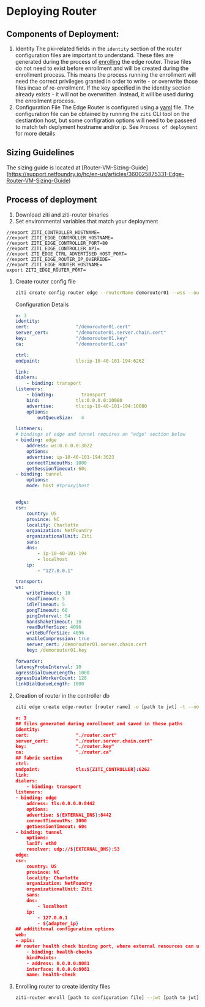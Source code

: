 
# Deploying Router

## Components of Deployment:
1. Identity
    The pki-related fields in the `identity` section of the router configuration files are important to understand. These
    files are generated during the process of [enrolling](#enrollment) the edge router. These files do not need to exist before enrollment 
    and will be created during the
    enrollment process. This means the process running the enrollment will need the correct privileges granted in order
    to write - or overwrite those files incae of re-enrollment.  If the key specified in the identity section already exists - it will not be
    overwritten. Instead, it will be used during the enrollment process.
1. Configuration File
    The Edge Router is configured using a [yaml](https://yaml.org/) file. The configuration file can be obtained
    by running the `ziti` CLI tool on the destiantion host, but some configration options will need to be passeed to match teh deplyment hostname and/or 
    ip. See `Process of deployment` for more details

## Sizing Guidelines

The sizing guide is located at [Router-VM-Sizing-Guide] (https://support.netfoundry.io/hc/en-us/articles/360025875331-Edge-Router-VM-Sizing-Guide)

## Process of deployment
1. Download ziti and ziti-router binaries 
1. Set environmental variables that match your deployment
```
//export ZITI_CONTROLLER_HOSTNAME=
//export ZITI_EDGE_CONTROLLER_HOSTNAME=
//export ZITI_EDGE_CONTROLLER_PORT=80
//export ZITI_EDGE_CONTROLLER_API=
//export ZTI_EDGE_CTRL_ADVERTISED_HOST_PORT=
//export ZITI_EDGE_ROUTER_IP_OVERRIDE=
//export ZITI_EDGE_ROUTER_HOSTNAME=
export ZITI_EDGE_ROUTER_PORT=
```
1. Create router config file
    ```bash
    ziti create config router edge --routerName demorouter01 --wss --output edgeconfig.yml
    ```
    Configuration Details
    ```yaml
    v: 3
    identity:
    cert:                 "/demorouter01.cert"
    server_cert:          "/demorouter01.server.chain.cert"
    key:                  "/demorouter01.key"
    ca:                   "/demorouter01.cas"

    ctrl:
    endpoint:             tls:ip-10-40-101-194:6262

    link:
    dialers:
        - binding: transport
    listeners:
        - binding:          transport
        bind:             tls:0.0.0.0:10080
        advertise:        tls:ip-10-40-101-194:10080
        options:
            outQueueSize:   4

    listeners:
    # bindings of edge and tunnel requires an "edge" section below
    - binding: edge
        address: ws:0.0.0.0:3022
        options:
        advertise: ip-10-40-101-194:3023
        connectTimeoutMs: 1000
        getSessionTimeout: 60s
    - binding: tunnel
        options:
        mode: host #tproxy|host


    edge:
    csr:
        country: US
        province: NC
        locality: Charlotte
        organization: NetFoundry
        organizationalUnit: Ziti
        sans:
        dns:
            - ip-10-40-101-194
            - localhost
        ip:
            - "127.0.0.1"

    transport:
    ws:
        writeTimeout: 10
        readTimeout: 5
        idleTimeout: 5
        pongTimeout: 60
        pingInterval: 54
        handshakeTimeout: 10
        readBufferSize: 4096
        writeBufferSize: 4096
        enableCompression: true
        server_cert: /demorouter01.server.chain.cert
        key: /demorouter01.key

    forwarder:
    latencyProbeInterval: 10
    xgressDialQueueLength: 1000
    xgressDialWorkerCount: 128
    linkDialQueueLength: 1000
    ```
1. Creation of router in the controller db
    ```bash
    ziti edge create edge-router [router name] -o [path to jwt] -t --no-traversal 
    ```

    ```json
    v: 3
    ## files generated during enrollment and saved in these paths
    identity:
    cert:                 "./router.cert"
    server_cert:          "./router.server.chain.cert"
    key:                  "./router.key"
    ca:                   "./router.ca"
    ## fabric section
    ctrl:
    endpoint:             tls:${ZITI_CONTROLLER}:6262
    link:
    dialers:
        - binding: transport
    listeners:
    - binding: edge
        address: tls:0.0.0.0:8442
        options:
        advertise: ${EXTERNAL_DNS}:8442
        connectTimeoutMs: 1000
        getSessionTimeout: 60s
    - binding: tunnel
        options:
        lanIf: eth0
        resolver: udp://${EXTERNAL_DNS}:53
    edge:
    csr:
        country: US
        province: NC
        locality: Charlotte
        organization: NetFoundry
        organizationalUnit: Ziti
        sans:
        dns:
            - localhost
        ip:
            - 127.0.0.1
            - ${adapter_ip}
    ## addititonal configuration options
    web:
    - apis:
    ## router health check binding port, where external resources can use to query for latest status of the router process.
        - binding: health-checks
        bindPoints:
        - address: 0.0.0.0:8081
        interface: 0.0.0.0:8081
        name: health-check
    ```
1. Enrolling router to create identity files
    ```bash
    ziti-router enroll [path to configuration file] --jwt [path to jwt]
    ```
